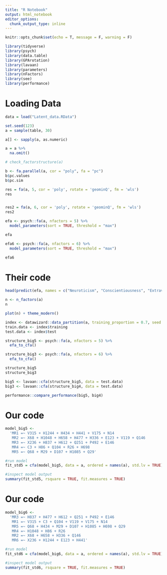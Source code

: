 ```yaml
---
title: "R Notebook"
output: html_notebook
editor_options: 
  chunk_output_type: inline
---
```


```r
knitr::opts_chunk$set(echo = T, message = F, warning = F)
```


```r
library(tidyverse)
library(psych)
library(data.table)
library(GPArotation)
library(lavaan)
library(parameters)
library(nFactors)
library(see)
library(performance)
```

# Loading Data
```r
data = load("Latent_data.RData") 

set.seed(123)
a = sample(table, 30) 

a[] <- sapply(a, as.numeric) 

a = a %>%
  na.omit()

# check_factorstructure(a)
```


```r
b <- fa.parallel(a, cor = "poly", fa = "pc")
b$pc.values
b$pc.sim

res = fa(a, 5, cor = 'poly', rotate = 'geominQ', fm = 'wls')
res


res2 = fa(a, 6, cor = 'poly', rotate = 'geominQ', fm = 'wls')
res2
```



```r
efa <- psych::fa(a, nfactors = 5) %>%
  model_parameters(sort = TRUE, threshold = "max")

efa

efa6 <- psych::fa(a, nfactors = 6) %>%
  model_parameters(sort = TRUE, threshold = "max")

efa6
```


# Their code
```r
head(predict(efa, names = c("Neuroticism", "Conscientiousness", "Extraversion", "Agreeableness", "Opennness")), 5)
```


```r
n <- n_factors(a)
n

plot(n) + theme_modern()
```



```r
index <- datawizard::data_partition(a, training_proportion = 0.7, seed = 111)
train.data <- index$training
test.data <- index$test
```


```r
structure_big5 <- psych::fa(a, nfactors = 5) %>%
  efa_to_cfa()

structure_big3 <- psych::fa(a, nfactors = 6) %>%
  efa_to_cfa()

structure_big5
structure_big3
```


```r
big5 <- lavaan::cfa(structure_big5, data = test.data)
big3 <- lavaan::cfa(structure_big4, data = test.data)

performance::compare_performance(big5, big4)
```

# Our code
```r
model_big5 <-
  'MR1 =~ V315 + H1244 + H434 + H441 + V175 + N14
   MR2 =~ X68 + H1048 + H658 + H477 + H336 + E123 + V119 + Q146
   MR3 =~ X236 + H837 + H612 + Q251 + P492 + E146
   MR4 =~ C3 + H86 + Q104 + R26 + H698
   MR5 =~ Q68 + M29 + D107 + H1085 + Q29'

#run model
fit_std5 = cfa(model_big5, data = a, ordered = names(a), std.lv = TRUE)

#inspect model output
summary(fit_std5, rsquare = TRUE, fit.measures = TRUE)
```


# Our code
```r
model_big6 <-
  'MR3 =~ H837 + H477 + H612 + Q251 + P492 + E146
   MR1 =~ V315 + C3 + Q104 + V119 + V175 + N14
   MR5 =~ Q68 + H434 + M29 + D107 + H1085 + H698 + Q29
   MR4 =~ H1048 + H86 + R26
   MR2 =~ X68 + H658 + H336 + Q146
   MR6 =~ X236 + H1244 + E123 + H441'

#run model
fit_std6 = cfa(model_big6, data = a, ordered = names(a), std.lv = TRUE)

#inspect model output
summary(fit_std6, rsquare = TRUE, fit.measures = TRUE)
```



